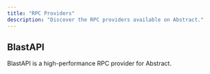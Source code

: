```yaml
---
title: "RPC Providers"
description: "Discover the RPC providers available on Abstract."
---
```


## BlastAPI

BlastAPI is a high-performance RPC provider for Abstract.

<Card
  title="View BlastAPI Docs"
  icon="link"
  href="https://docs.blastapi.io/chains/abstract"
/>
